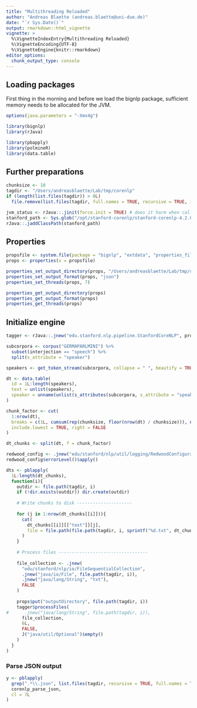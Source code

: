 ```yaml
---
title: "Multithreading Reloaded"
author: "Andreas Blaette (andreas.blaette@uni-due.de)"
date: "`r Sys.Date()`"
output: rmarkdown::html_vignette
vignette: >
  %\VignetteIndexEntry{Multithreading Reloaded}
  %\VignetteEncoding{UTF-8}
  %\VignetteEngine{knitr::rmarkdown}
editor_options: 
  chunk_output_type: console
---
```


## Loading packages

First thing in the morning and before we load the bignlp package, sufficient memory needs to be allocated for the JVM.

```r
options(java.parameters = "-Xmx4g")
```

```r
library(bignlp)
library(rJava)
```

```r
library(pbapply)
library(polmineR)
library(data.table)
```


## Further preparations
  
```r
chunksize <- 10
tagdir <- "/Users/andreasblaette/Lab/tmp/corenlp"
if (length(list.files(tagdir)) > 0L)
  file.remove(list.files(tagdir, full.names = TRUE, recursive = TRUE, include.dirs = FALSE))
```

```r
jvm_status <- rJava::.jinit(force.init = TRUE) # does it harm when called again?
stanford_path <- Sys.glob("/opt/stanford-corenlp/stanford-corenlp-4.2.0/*.jar")
rJava::.jaddClassPath(stanford_path)
```

## Properties

```r
propsfile <- system.file(package = "bignlp", "extdata", "properties_files", "corenlp-german-fast.properties")
props <- properties(x = propsfile)
```

```r
properties_set_output_directory(props, "/Users/andreasblaette/Lab/tmp/corenlp/json")
properties_set_output_format(props, "json")
properties_set_threads(props, 7)
```

```r
properties_get_output_directory(props)
properties_get_output_format(props)
properties_get_threads(props)
```


## Initialize engine

```r
tagger <- rJava::.jnew("edu.stanford.nlp.pipeline.StanfordCoreNLP", props)
```



```r
subcorpora <- corpus("GERMAPARLMINI") %>%
  subset(interjection == "speech") %>%
  split(s_attribute = "speaker")

speakers <- get_token_stream(subcorpora, collapse = " ", beautify = TRUE)

dt <- data.table(
  id = 1L:length(speakers),
  text = unlist(speakers),
  speaker = unname(unlist(s_attributes(subcorpora, s_attribute = "speaker")))
)

chunk_factor <- cut(
  1:nrow(dt),
  breaks = c(1L, cumsum(rep(chunksize, floor(nrow(dt) / chunksize))), nrow(dt)),
  include.lowest = TRUE, right = FALSE
)

dt_chunks <- split(dt, f = chunk_factor)
```


```r
redwood_config <- .jnew("edu/stanford/nlp/util/logging/RedwoodConfiguration")
redwood_config$errorLevel()$apply()

dts <- pblapply(
  1L:length(dt_chunks),
  function(i){
    outdir <- file.path(tagdir, i)
    if (!dir.exists(outdir)) dir.create(outdir)
    
    # Write chunks to disk ---------------------
    
    for (j in 1:nrow(dt_chunks[[i]])){
      cat(
        dt_chunks[[i]][["text"]][j],
        file = file.path(file.path(tagdir, i, sprintf("%d.txt", dt_chunks[[i]][["id"]][j])))
      )
    }
    
    # Process files ----------------------------------
    
    file_collection <- .jnew(
      "edu/stanford/nlp/io/FileSequentialCollection",
      .jnew("java/io/File", file.path(tagdir, i)),
      .jnew("java/lang/String", "txt"),
      FALSE
    )
    
    props$put("outputDirectory", file.path(tagdir, i))
    tagger$processFiles(
#      .jnew("java/lang/String", file.path(tagdir, i)),
      file_collection,
      6L,
      FALSE,
      J("java/util/Optional")$empty()
    )
  }  
)
```


### Parse JSON output

```r
y <- pblapply(
  grep(".*\\.json", list.files(tagdir, recursive = TRUE, full.names = TRUE), value = TRUE),
  corenlp_parse_json,
  cl = 7L
)
```